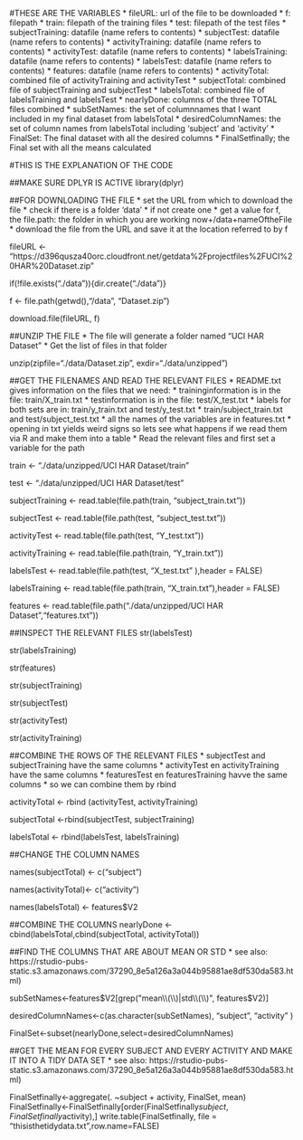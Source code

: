#THESE ARE THE VARIABLES
* fileURL: url of the file to be downloaded
* f: filepath
* train: filepath of the training files
* test: filepath of the test files
* subjectTraining: datafile (name refers to contents)
* subjectTest: datafile (name refers to contents)
* activityTraining: datafile (name refers to contents)
* activityTest: datafile (name refers to contents)
* labelsTraining: datafile (name refers to contents)
* labelsTest: datafile (name refers to contents)
* features: datafile (name refers to contents)
* activityTotal: combined file of activityTraining and activityTest
* subjectTotal: combined file of subjectTraining and subjectTest
* labelsTotal: combined file of labelsTraining and labelsTest
* nearlyDone: columns of the three TOTAL files combined
* subSetNames: the set of columnnames that I want included in my final dataset from labelsTotal
* desiredColumnNames: the set of column names from labelsTotal including 'subject' and 'activity'
* FinalSet: The final dataset with all the desired columns
* FinalSetfinally; the Final set with all the means calculated

#THIS IS THE EXPLANATION OF THE CODE

##MAKE SURE DPLYR IS ACTIVE
library(dplyr)

##FOR DOWNLOADING THE FILE
* set the URL from which to download the file
* check if there is a folder 'data'
* if not create one
* get a value for f, the file.path: the folder in which you are working now+/data+nameOftheFile
* download the file from the URL and save it at the location referred to by f

fileURL <- "https://d396qusza40orc.cloudfront.net/getdata%2Fprojectfiles%2FUCI%20HAR%20Dataset.zip"

if(!file.exists("./data")){dir.create("./data")}

f <- file.path(getwd(),"/data", "Dataset.zip")

download.file(fileURL, f)

##UNZIP THE FILE
* The file will generate a folder named "UCI HAR Dataset"
* Get the list of files in that folder

unzip(zipfile="./data/Dataset.zip", exdir="./data/unzipped")

##GET THE FILENAMES AND READ THE RELEVANT FILES
* README.txt gives information on the files that we need:
* traininginformation is in the file: train/X_train.txt
* testinformation is in the file: test/X_test.txt 
* labels for both sets are in: train/y_train.txt and test/y_test.txt
* train/subject_train.txt and test/subject_test.txt
* all the names of the variables are in features.txt
* opening in txt yields weird signs so lets see what happens if we read them via R and make them into a table
* Read the relevant files and first set a variable for the path

train <- "./data/unzipped/UCI HAR Dataset/train"

test <- "./data/unzipped/UCI HAR Dataset/test"

subjectTraining <- read.table(file.path(train, "subject_train.txt"))

subjectTest <- read.table(file.path(test, "subject_test.txt"))

activityTest <- read.table(file.path(test, "Y_test.txt"))

activityTraining <- read.table(file.path(train, "Y_train.txt"))

labelsTest  <- read.table(file.path(test, "X_test.txt" ),header = FALSE)

labelsTraining <- read.table(file.path(train, "X_train.txt"),header = FALSE)

features <- read.table(file.path("./data/unzipped/UCI HAR Dataset","features.txt"))

##INSPECT THE RELEVANT FILES
str(labelsTest)

str(labelsTraining)

str(features)

str(subjectTraining)

str(subjectTest)

str(activityTest)

str(activityTraining)

##COMBINE THE ROWS OF THE RELEVANT FILES
* subjectTest and subjectTraining have the same columns
* activityTest en activityTraining have the same columns
* featuresTest en featuresTraining havve the same columns
* so we can combine them by rbind

activityTotal <- rbind (activityTest, activityTraining)

subjectTotal <-rbind(subjectTest, subjectTraining)

labelsTotal <- rbind(labelsTest, labelsTraining)

##CHANGE THE COLUMN NAMES

names(subjectTotal) <- c("subject")

names(activityTotal)<- c("activity")

names(labelsTotal) <- features$V2

##COMBINE THE COLUMNS
nearlyDone <-cbind(labelsTotal,cbind(subjectTotal, activityTotal))

##FIND THE COLUMNS THAT ARE ABOUT MEAN OR STD
* see also: https://rstudio-pubs-static.s3.amazonaws.com/37290_8e5a126a3a044b95881ae8df530da583.html)

subSetNames<-features$V2[grep("mean\\(\\)|std\\(\\)", features$V2)]

desiredColumnNames<-c(as.character(subSetNames), "subject", "activity" )

FinalSet<-subset(nearlyDone,select=desiredColumnNames)

##GET THE MEAN FOR EVERY SUBJECT AND EVERY ACTIVITY AND MAKE IT INTO A TIDY DATA SET
* see also: https://rstudio-pubs-static.s3.amazonaws.com/37290_8e5a126a3a044b95881ae8df530da583.html)

FinalSetfinally<-aggregate(. ~subject + activity, FinalSet, mean)
FinalSetfinally<-FinalSetfinally[order(FinalSetfinally$subject,FinalSetfinally$activity),]
write.table(FinalSetfinally, file = "thisisthetidydata.txt",row.name=FALSE)

